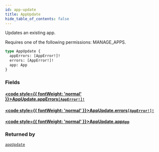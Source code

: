 ```yaml
---
id: app-update
title: AppUpdate
hide_table_of_contents: false
---
```








Updates an existing app. 

Requires one of the following permissions: MANAGE_APPS.

```graphql
type AppUpdate {
  appErrors: [AppError!]!
  errors: [AppError!]!
  app: App
}
```


### Fields

#### [<code style={{ fontWeight: 'normal' }}>AppUpdate.<b>appErrors</b></code>](#)<Bullet />[`[AppError!]!`](../../../developer/api-reference/objects/app-error) <Badge class="secondary" text="non-null"/> <Badge class="secondary" text="object"/>
> 
> 

#### [<code style={{ fontWeight: 'normal' }}>AppUpdate.<b>errors</b></code>](#)<Bullet />[`[AppError!]!`](../../../developer/api-reference/objects/app-error) <Badge class="secondary" text="non-null"/> <Badge class="secondary" text="object"/>
> 
> 

#### [<code style={{ fontWeight: 'normal' }}>AppUpdate.<b>app</b></code>](#)<Bullet />[`App`](../../../developer/api-reference/objects/app) <Badge class="secondary" text="object"/>
> 
> 



### Returned by

[`appUpdate`](../../../developer/api-reference/mutations/app-update)  <Badge class="secondary" text="mutation"/>



